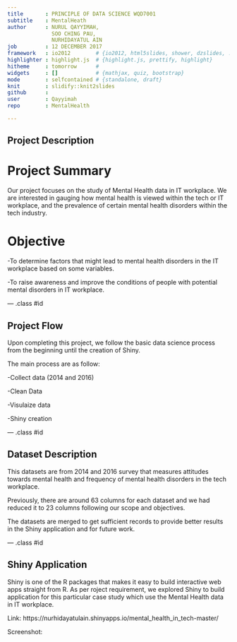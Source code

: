 ---
title       : PRINCIPLE OF DATA SCIENCE WQD7001
subtitle    : MentalHeath
author      : NURUL QAYYIMAH,
              SOO CHING PAU,
              NURHIDAYATUL AIN 
job         : 12 DECEMBER 2017
framework   : io2012        # {io2012, html5slides, shower, dzslides, ...}
highlighter : highlight.js  # {highlight.js, prettify, highlight}
hitheme     : tomorrow      # 
widgets     : []            # {mathjax, quiz, bootstrap}
mode        : selfcontained # {standalone, draft}
knit        : slidify::knit2slides
github      :
user        : Qayyimah
repo        : MentalHealth

---


## Project Description
# Project Summary

Our project focuses on the study of Mental Health data in IT workplace. We are interested in gauging how mental health is viewed within the tech or IT workplace, and the prevalence of certain mental health disorders within the tech industry.

# Objective

-To determine factors that might lead to mental health disorders in the IT workplace based on some variables.

-To raise awareness and improve the conditions of people with potential mental disorders in IT workplace.

--- .class #id 


## Project Flow

Upon completing this project, we follow the basic data science process from the beginning until the creation of Shiny.

The main process are as follow:

-Collect data (2014 and 2016)

-Clean Data

-Visulaize data

-Shiny creation

--- .class #id 


## Dataset Description

This datasets are from 2014 and 2016 survey that measures attitudes towards mental health and frequency of mental health disorders in the tech workplace.

Previously, there are around 63 columns for each dataset and we had reduced it to 23 columns following our scope and objectives.

The datasets are merged to get sufficient records to provide better results in the Shiny application and for future work.

--- .class #id 


## Shiny Application

Shiny is one of the R packages that makes it easy to build interactive web apps straight from R. As per roject requirement, we explored Shiny to build application for this particular case study which use the Mental Health data in IT workplace.

Link: https://nurhidayatulain.shinyapps.io/mental_health_in_tech-master/

Screenshot: 




